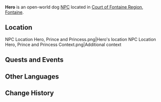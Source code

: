 {{Character Infobox
|type             = Open-World NPC
|group            = Dog NPCs
|image            = NPC Hero.png
|region           = Fontaine
|location         = Fontaine
}}
'''Hero''' is an open-world dog [[NPC]] located in [[Court of Fontaine Region]], [[Fontaine]].

==Location==
<gallery>
NPC Location Hero, Prince and Princess.png|Hero's location
NPC Location Hero, Prince and Princess Context.png|Additional context
</gallery>
<!--
==Profile==
Detailed story/lore information goes here.
''(To be added.)''

===Appearance===
Keep appearance section short and concise. Limit to 2 paragraphs with 3-4 sentences each.
''(To be added.)''
-->
==Quests and Events==
{{Quests and Events}}
<!--
==Idle Quotes==
{{Dialogue Start}}
: {{DIcon|Idle}} {{Tx}}
:: {{A|VO {{subst:#titleparts:{{subst:PAGENAME}}}} 01.ogg}} "{{Tx}}"
{{Dialogue End}}

==Dialogue==
{{Dialogue Start}}
:'''{{subst:#titleparts:{{subst:PAGENAME}}}}:''' 
:{{DIcon}}
{{Dialogue End}}

==Event Dialogue==
===Event Name===
{{Dialogue Start}}
:'''{{subst:#titleparts:{{subst:PAGENAME}}}}:'''
{{Dialogue End}}
-->
==Other Languages==
{{Other Languages
|default_hidden=1
|en      = Hero
|zhs     = 「勇士」
|zhs_rm  = "Yǒngshì"
|zht     = 「勇士」
|zht_rm  = "Yǒngshì"
|ja      = 「勇士」
|ja_rm   = "Yuushi"
|ko      = 「용사」
|ko_rm   = 
|es      = Soldadito
|fr      = Héros
|ru      = Храбрец
|th      = "ผู้กล้า"
|th_rm   = 
|vi      = "Dũng Sĩ"
|de      = „Recke“
|id      = Pahlawan
|pt      = Herói
|tr      = Kahraman
|it      = Eroe
}}

==Change History==
{{Change History|4.0}}
<!--
==References==
{{Reflist}}
-->